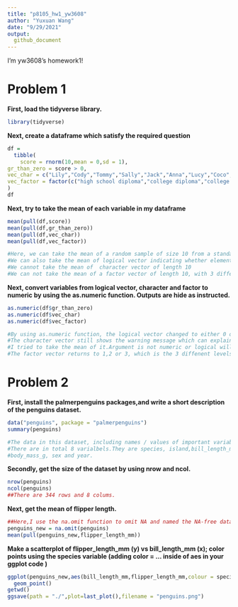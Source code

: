 ```yaml
---
title: "p8105_hw1_yw3608"
author: "Yuxuan Wang"  
date: "9/29/2021"
output:
  github_document
---
```

I'm yw3608's homework1! 

# Problem 1
**First, load the tidyverse library.**
```r
library(tidyverse)
```

**Next, create a dataframe which satisfy the required question**

```r

df = 
  tibble(
    score = rnorm(10,mean = 0,sd = 1),
gr_than_zero = score > 0,
vec_char = c("Lily","Cody","Tommy","Sally","Jack","Anna","Lucy","Coco","Jerry","Stella"),
vec_factor = factor(c("high school diploma","college diploma","college diploma","college diploma","college diploma","college diploma","high school diploma","postgraduate diploma","postgraduate diploma","high school diploma"))
)
df
```


**Next, try to take the mean of each variable in my dataframe**

```r
mean(pull(df,score))
mean(pull(df,gr_than_zero))
mean(pull(df,vec_char))
mean(pull(df,vec_factor))

```


```r
#Here, we can take the mean of a random sample of size 10 from a standard Normal distribution
#We can also take the mean of logical vector indicating whether elements of the sample are greater than 0
#We cannot take the mean of  character vector of length 10
#We can not take the mean of a factor vector of length 10, with 3 different factor “levels”**

```


**Next, convert variables from logical vector, character and factor  to numeric by using the as.numeric function. Outputs are hide as instructed.**

```r
as.numeric(df$gr_than_zero)
as.numeric(df$vec_char)
as.numeric(df$vec_factor)

```

```r
#By using as.numeric function, the logical vector changed to either 0 or 1, which means that TRUE OR FALSE. 
#The character vector still shows the warning message which can explain the warning message as 
#I tried to take the mean of it.Argument is not numeric or logical will return NA.
#The factor vector returns to 1,2 or 3, which is the 3 diffenent levels.
```

# Problem 2
**First, install the palmerpenguins packages,and write a short description of the penguins dataset.**
```r
data("penguins", package = "palmerpenguins")
summary(penguins)
```

```r
#The data in this dataset, including names / values of important variables
#There are in total 8 varialbels.They are species, island,bill_length_mm,bill_depth_mm,flipper_length_mm
#body_mass_g, sex and year.

```

**Secondly, get the size of the dataset by using nrow and ncol.**
```r
nrow(penguins)
ncol(penguins)
##There are 344 rows and 8 colums.
```

**Next, get the mean of flipper length.**
```r
##Here,I use the na.omit function to omit NA and named the NA-free dataset as penguins_new. 
penguins_new = na.omit(penguins)
mean(pull(penguins_new,flipper_length_mm))
```

**Make a scatterplot of flipper_length_mm (y) vs bill_length_mm (x); color points using the species variable (adding color = ... inside of aes in your ggplot code )**
```r
ggplot(penguins_new,aes(bill_length_mm,flipper_length_mm,colour = species))+ 
  geom_point()
getwd()
ggsave(path = "./",plot=last_plot(),filename = "penguins.png")

```

